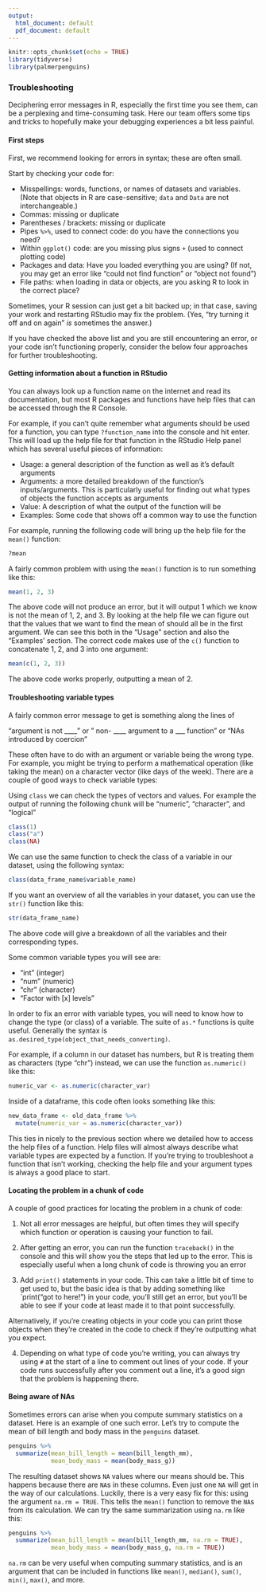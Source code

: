 ```yaml
---
output:
  html_document: default
  pdf_document: default
---
```


```r
knitr::opts_chunk$set(echo = TRUE)
library(tidyverse)
library(palmerpenguins)
```

### Troubleshooting

Deciphering error messages in R, especially the first time you see them, can be a perplexing and time-consuming task. Here our team offers some tips and tricks to hopefully make your debugging experiences a bit less painful.

#### First steps

First, we recommend looking for errors in syntax; these are often small.

Start by checking your code for:

  - Misspellings: words, functions, or names of datasets and variables. (Note that objects in R are case-sensitive; `data` and `Data` are not interchangeable.)
  - Commas: missing or duplicate
  - Parentheses / brackets: missing or duplicate
  - Pipes `%>%`, used to connect code: do you have the connections you need?
  - Within `ggplot()` code: are you missing plus signs `+` (used to connect plotting code)
  - Packages and data: Have you loaded everything you are using? (If not, you may get an error like "could not find function" or "object not found")
  - File paths: when loading in data or objects, are you asking R to look in the correct place?

Sometimes, your R session can just get a bit backed up; in that case, saving your work and restarting RStudio may fix the problem. (Yes, "try turning it off and on again" _is_ sometimes the answer.)

If you have checked the above list and you are still encountering an error, or your code isn't functioning properly, consider the below four approaches for further troubleshooting.

#### Getting information about a function in RStudio

You can always look up a function name on the internet and read its documentation, but most R packages and functions have help files that can be accessed through the R Console.

For example, if you can't quite remember what arguments should be used for a function, you can type `?function_name` into the console and hit enter. This will load up the help file for that function in the RStudio Help panel which has several useful pieces of information:

  - Usage: a general description of the function as well as it's default arguments
  - Arguments: a more detailed breakdown of the function's inputs/arguments. This is particularly useful for finding out what types of objects the function accepts as arguments
  - Value: A description of what the output of the function will be
  - Examples: Some code that shows off a common way to use the function
  
For example, running the following code will bring up the help file for the `mean()` function:

```r
?mean
```

A fairly common problem with using the `mean()` function is to run something like this:

```r
mean(1, 2, 3)
```

The above code will not produce an error, but it will output 1 which we know is not the mean of 1, 2, and 3. By looking at the help file we can figure out that the values that we want to find the mean of should all be in the first argument. We can see this both in the "Usage" section and also the "Examples' section. The correct code makes use of the `c()` function to concatenate 1, 2, and 3 into one argument:

```r
mean(c(1, 2, 3))
```

The above code works properly, outputting a mean of 2.


#### Troubleshooting variable types

A fairly common error message to get is something along the lines of

"argument is not ____ " or " non- ____ argument to a ___ function" or "NAs introduced by coercion"

These often have to do with an argument or variable being the wrong type. For example, you might be trying to perform a mathematical operation (like taking the mean) on a character vector (like days of the week). There are a couple of good ways to check variable types:

Using `class` we can check the types of vectors and values. For example the output of running the following chunk will be "numeric", "character", and "logical"

```r
class(1)
class("a")
class(NA)
```

We can use the same function to check the class of a variable in our dataset, using the following syntax:

```r
class(data_frame_name$variable_name)
```

If you want an overview of all the variables in your dataset, you can use the `str()` function like this:

```r
str(data_frame_name)
```

The above code will give a breakdown of all the variables and their corresponding types.

Some common variable types you will see are:  

- "int" (integer)
- "num" (numeric)  
- "chr" (character)  
- "Factor with [x] levels"  


In order to fix an error with variable types, you will need to know how to change the type (or class) of a variable. The suite of `as.*` functions is quite useful. Generally the syntax is `as.desired_type(object_that_needs_converting)`.

For example, if a column in our dataset has numbers, but R is treating them as characters (type "chr") instead, we can use the function `as.numeric()` like this:

```r
numeric_var <- as.numeric(character_var)
```

Inside of a dataframe, this code often looks something like this:

```r
new_data_frame <- old_data_frame %>% 
  mutate(numeric_var = as.numeric(character_var))
```

This ties in nicely to the previous section where we detailed how to access the help files of a function. Help files will almost always describe what variable types are expected by a function. If you're trying to troubleshoot a function that isn't working, checking the help file and your argument types is always a good place to start.

#### Locating the problem in a chunk of code

A couple of good practices for locating the problem in a chunk of code:

1. Not all error messages are helpful, but often times they will specify which function or operation is causing your function to fail. 

2. After getting an error, you can run the function `traceback()` in the console and this will show you the steps that led up to the error. This is especially useful when a long chunk of code is throwing you an error

3. Add `print()` statements in your code. This can take a little bit of time to get used to, but the basic idea is that by adding something like `print("got to here!") in your code, you'll still get an error, but you'll be able to see if your code at least made it to that point successfully.
   
Alternatively, if you're creating objects in your code you can print those objects when they're created in the code to check if they're outputting what you expect.

4. Depending on what type of code you're writing, you can always try using `#` at the start of a line to comment out lines of your code. If your code runs successfully after you comment out a line, it's a good sign that the problem is happening there.
   
#### Being aware of NAs

Sometimes errors can arise when you compute summary statistics on a dataset. Here is an example of one such error. Let's try to compute the mean of bill length and body mass in the `penguins` dataset.

```r
penguins %>%
  summarize(mean_bill_length = mean(bill_length_mm),
            mean_body_mass = mean(body_mass_g))
```

The resulting dataset shows `NA` values where our means should be. This happens because there are `NA`s in these columns. Even just one `NA` will get in the way of our calculations. Luckily, there is a very easy fix for this: using the argument `na.rm = TRUE`. This tells the `mean()` function to remove the `NA`s from its calculation. We can try the same summarization using `na.rm` like this:

```r
penguins %>%
  summarize(mean_bill_length = mean(bill_length_mm, na.rm = TRUE),
            mean_body_mass = mean(body_mass_g, na.rm = TRUE))
```

`na.rm` can be very useful when computing summary statistics, and is an argument that can be included in functions like `mean()`, `median()`, `sum()`, `min()`, `max()`, and more. 

